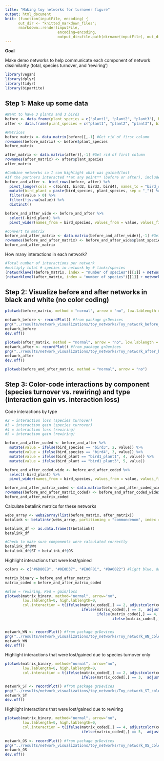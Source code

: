 ```yaml
---
title: "Making toy networks for turnover figure"
output: html_document
knit: (function(inputFile, encoding) {
      out_dir <- "knitted_markdown_files";
      rmarkdown::render(inputFile,
                        encoding=encoding,
                        output_dir=file.path(dirname(inputFile), out_dir))})
---
```


**Goal**

Make demo networks to help communicate each component of network dissimilarity (total, species turnover, and 'rewiring')

```r
library(vegan)
library(dplyr)
library(tidyr)
library(bipartite)

```

## Step 1: Make up some data
```r
#Want to have 3 plants and 3 birds
before <- data.frame(plant_species = c("plant1", "plant2", "plant3"), bird1 = c(1, 1, 0), bird2 = c(1, 0, 1), bird3 = c(1, 0, 0))
after <- data.frame(plant_species = c("plant1", "plant2", "plant3"), bird1 = c(0, 1, 1), bird2 = c(1, 0, 1), bird4 = c(0, 1, 1))

#Matrices
before_matrix <- data.matrix(before)[,-1] #Get rid of first column
rownames(before_matrix) <- before$plant_species
before_matrix

after_matrix <- data.matrix(after)[,-1] #Get rid of first column
rownames(after_matrix) <- after$plant_species
after_matrix

#Combine networks so I can highlight what was gained/lost
#If the partners interacted **at any point** (before or after), include that here
before_and_after <- bind_rows(before, after) %>%
  pivot_longer(cols = c(bird1, bird2, bird3, bird4), names_to = "bird_species") %>%
  mutate(bird_plant = paste(bird_species, plant_species, sep = "_")) %>%
  filter(value > 0) %>%
  filter(!is.na(value)) %>%
  distinct()

before_and_after_wide <- before_and_after %>%
  select(-bird_plant) %>%
  pivot_wider(names_from = bird_species, values_from = value, values_fill = 0)

#Convert to matrix
before_and_after_matrix <- data.matrix(before_and_after_wide)[,-1] #Get rid of first column
rownames(before_and_after_matrix) <- before_and_after_wide$plant_species
before_and_after_matrix
```

How many interactions in each network?
```r
#Total number of interactions per network
#multiply total # species in network by # links/species
(networklevel(before_matrix, index = "number of species")[[1]] + networklevel(before_matrix, index = "number of species")[[2]]) * networklevel(before_matrix, index = "links per species")[[1]]
(networklevel(after_matrix, index = "number of species")[[1]] + networklevel(after_matrix, index = "number of species")[[2]]) * networklevel(after_matrix, index = "links per species")[[1]]
```

## Step 2: Visualize before and after networks in black and white (no color coding)
```r
plotweb(before_matrix, method = "normal", arrow = "no", low.lablength = 0, high.lablength = 0) 

network_before <- recordPlot() #from package grDevices
png("../results/network_visualizations/toy_networks/Toy_network_before_bw.png", width = 12, height = 10, res = 300, units = "in")
network_before
dev.off()

plotweb(after_matrix, method = "normal", arrow = "no", low.lablength = 0, high.lablength = 0)
network_after <- recordPlot() #from package grDevices
png("../results/network_visualizations/toy_networks/Toy_network_after_bw.png", width = 12, height = 10, res = 300, units = "in")
network_after
dev.off()

plotweb(before_and_after_matrix, method = "normal", arrow = "no")
```

## Step 3: Color-code interactions by component (species turnover vs. rewiring) and type (interaction gain vs. interaction loss)

Code interactions by type
```r
#2 = interaction loss (species turnover)
#3 = interaction gain (species turnover)
#4 = interaction loss (rewiring)
#5 = interaction gain (rewiring)

before_and_after_coded <- before_and_after %>%
  mutate(value = ifelse(bird_species == "bird3", 2, value)) %>%
  mutate(value = ifelse(bird_species == "bird4", 3, value)) %>%
  mutate(value = ifelse(bird_plant == "bird1_plant1", 4, value)) %>%
  mutate(value = ifelse(bird_plant == "bird1_plant3", 5, value))

before_and_after_coded_wide <- before_and_after_coded %>%
  select(-bird_plant) %>%
  pivot_wider(names_from = bird_species, values_from = value, values_fill = 0)

before_and_after_matrix_coded <- data.matrix(before_and_after_coded_wide)[,-1] #Get rid of first column
rownames(before_and_after_matrix_coded) <- before_and_after_coded_wide$plant_species
before_and_after_matrix_coded
```

Calculate betalink metrics for these networks
```r
webs_array <- webs2array(list(before_matrix, after_matrix))
betalink <- betalinkr(webs_array, partitioning = "commondenom", index = "bray", partition.st = TRUE, partition.rr = FALSE, binary = TRUE)

betalink_df <- as.data.frame(t(betalink))
betalink_df

#Check to make sure components were calculated correctly
betalink_df$WN
betalink_df$ST + betalink_df$OS
```

Highlight interactions that were lost/gained
```r
colors <- c("#6D80EB", "#0E0D37", "#E06F81", "#BA0022") #light blue, dark blue, light red, dark red

matrix_binary = before_and_after_matrix
matrix_coded = before_and_after_matrix_coded

#Blue = rewiring, Red = gain/loss
plotweb(matrix_binary, method="normal", arrow="no",
        low.lablength=0, high.lablength=0,
        col.interaction = t(ifelse(matrix_coded[,] == 2, adjustcolor(colors[[1]], alpha.f = 1), #loss (species turnover)
                                   ifelse(matrix_coded[,] == 3,  adjustcolor(colors[[2]], alpha.f = 1), #gain (species turnover)
                                          ifelse(matrix_coded[,] == 4,  adjustcolor(colors[[3]], alpha.f = 1), #loss (rewiring)
                                                 ifelse(matrix_coded[,] == 5,  adjustcolor(colors[[4]], alpha.f = 1), "grey80")))))) #gain (rewiring)


network_WN <- recordPlot() #from package grDevices
png("../results/network_visualizations/toy_networks/Toy_network_WN_color_coded.png", width = 12, height = 10, res = 300, units = "in")
network_WN
dev.off()
```

Highlight interactions that were lost/gained due to species turnover only
```r
plotweb(matrix_binary, method="normal", arrow="no",
        low.lablength=0, high.lablength=0,
        col.interaction = t(ifelse(matrix_coded[,] == 2, adjustcolor(colors[[1]], alpha.f = 1), #loss (species turnover)
                                   ifelse(matrix_coded[,] == 3,  adjustcolor(colors[[2]], alpha.f = 1), "grey80")))) #gain (species turnover)

network_ST <- recordPlot() #from package grDevices
png("../results/network_visualizations/toy_networks/Toy_network_ST_color_coded.png", width = 12, height = 10, res = 300, units = "in")
network_ST
dev.off()
```

Highlight interactions that were lost/gained due to rewiring
```r
plotweb(matrix_binary, method="normal", arrow="no",
        low.lablength=0, high.lablength=0,
        col.interaction = t(ifelse(matrix_coded[,] == 4, adjustcolor(colors[[3]], alpha.f = 1), #loss (rewiring)
                                   ifelse(matrix_coded[,] == 5,  adjustcolor(colors[[4]], alpha.f = 1), "grey80")))) #gain (rewiring)
 
network_OS <- recordPlot() #from package grDevices
png("../results/network_visualizations/toy_networks/Toy_network_OS_color_coded.png", width = 12, height = 10, res = 300, units = "in")
network_OS
dev.off()
```

